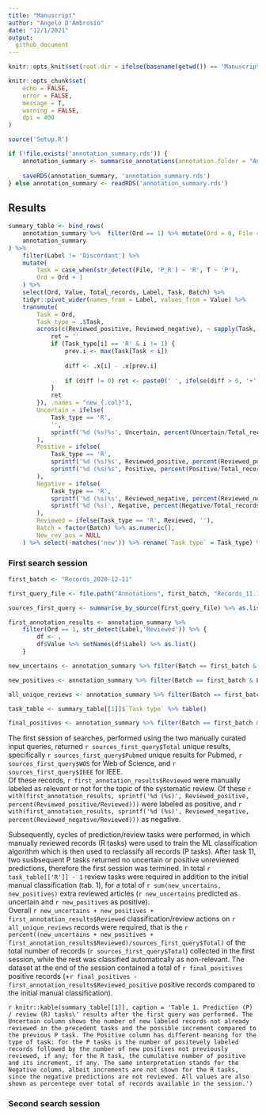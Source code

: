 ```yaml
---
title: "Manuscript"
author: "Angelo D'Ambrosio"
date: "12/1/2021"
output:
  github_document
---
```


```r

knitr::opts_knit$set(root.dir = ifelse(basename(getwd()) == 'Manuscript', dirname(getwd()), getwd()))

knitr::opts_chunk$set(
	echo = FALSE,
	error = FALSE,
	message = T,
	warning = FALSE,
	dpi = 400
)

source('Setup.R')

if (!file.exists('annotation_summary.rds')) {
	annotation_summary <- summarise_annotations(annotation.folder = "Annotations", plot = F)
	
	saveRDS(annotation_summary, 'annotation_summary.rds')
} else annotation_summary <- readRDS('annotation_summary.rds')

```

## Results

```r

summary_table <- bind_rows(
    annotation_summary %>%  filter(Ord == 1) %>% mutate(Ord = 0, File = 'Input_P_R', Value = replace(Value, !str_detect(Label, 'Reviewed'), 0)),
    annotation_summary 
) %>% 
    filter(Label != 'Discordant') %>% 
    mutate(
        Task = case_when(str_detect(File, 'P_R') ~ 'R', T ~ 'P'),
        Ord = Ord + 1
    ) %>% 
    select(Ord, Value, Total_records, Label, Task, Batch) %>% 
    tidyr::pivot_wider(names_from = Label, values_from = Value) %>% 
    transmute(
        Task = Ord,
        Task_type = .$Task,
        across(c(Reviewed_positive, Reviewed_negative), ~ sapply(Task, function(i) {
            ret = ''
            if (Task_type[i] == 'R' & i != 1) {
                prev.i <- max(Task[Task < i])
                
                diff <- .x[i] - .x[prev.i]
                
                if (diff != 0) ret <- paste0(' ', ifelse(diff > 0, '+', ''), diff)
            }
            ret
        }), .names = "new_{.col}"),
        Uncertain = ifelse(
            Task_type == 'R',
            '',
            sprintf('%d (%s)%s', Uncertain, percent(Uncertain/Total_records), ifelse(New_uncertain > 0 , paste0(' +', New_uncertain), ''))
        ),
        Positive = ifelse(
            Task_type == 'R',
            sprintf('%d (%s)%s', Reviewed_positive, percent(Reviewed_positive/Total_records), new_Reviewed_positive),
            sprintf('%d (%s)%s', Positive, percent(Positive/Total_records), ifelse(New_positive > 0, paste0(' +', New_positive), ''))
        ),
        Negative = ifelse(
            Task_type == 'R',
            sprintf('%d (%s)%s', Reviewed_negative, percent(Reviewed_negative/Total_records), new_Reviewed_negative),
            sprintf('%d (%s)', Negative, percent(Negative/Total_records))
        ),
        Reviewed = ifelse(Task_type == 'R', Reviewed, ''),
        Batch = factor(Batch) %>% as.numeric(),
        New_rev_pos = NULL
    ) %>% select(-matches('new')) %>% rename(`Task type` = Task_type) %>% group_split(Batch) %>% lapply(function(df) select(df, -Batch))
```

### First search session

```r

first_batch <- "Records_2020-12-11"

first_query_file <- file.path("Annotations", first_batch, "Records_11.12.20.xlsx")

sources_first_query <- summarise_by_source(first_query_file) %>% as.list()

first_annotation_results <- annotation_summary %>%
	filter(Ord == 1, str_detect(Label,'Reviewed')) %>% {
		df <- .
		df$Value %>% setNames(df$Label) %>% as.list()
	}

new_uncertains <- annotation_summary %>% filter(Batch == first_batch & Label == 'New_uncertain') %>% pull(Value) %>% sum()

new_positives <- annotation_summary %>% filter(Batch == first_batch & Label == 'New_positive') %>% pull(Value) %>% sum()

all_unique_reviews <- annotation_summary %>% filter(Batch == first_batch & Label == 'Reviewed') %>% pull(Value) %>% max()

task_table <- summary_table[[1]]$`Task type` %>% table()

final_positives <- annotation_summary %>% filter(Batch == first_batch & Label == 'Reviewed_positive') %>% pull(Value) %>% max()
```


The first session of searches, performed using the two manually curated input queries, returned `r sources_first_query$Total` unique results, specifically `r sources_first_query$Pubmed` unique results for Pubmed, `r sources_first_query$WOS` for Web of Science, and `r sources_first_query$IEEE` for IEEE.\
Of these records, `r first_annotation_results$Reviewed` were manually labeled as relevant or not for the topic of the systematic review. Of these `r with(first_annotation_results, sprintf('%d (%s)', Reviewed_positive, percent(Reviewed_positive/Reviewed)))` were labeled as positive, and `r with(first_annotation_results, sprintf('%d (%s)', Reviewed_negative, percent(Reviewed_negative/Reviewed)))` as negative.

Subsequently, cycles of prediction/review tasks were performed, in which manually reviewed records (R tasks) were used to train the ML classification algorithm which is then used to reclassify all records (P tasks). After task 11, two susbsequent P tasks returned no uncertain or positive unreviewed predictions, therefore the first session was termined. In total `r task_table[['R']] - 1` review tasks were required in addition to the initial manual classification (tab. 1), for a total of `r sum(new_uncertains, new_positives)` extra reviewed articles (`r new_uncertains` predicted as uncertain and `r new_positives` as positive).\
Overall `r new_uncertains + new_positives + first_annotation_results$Reviewed` classification/review actions on `r all_unique_reviews` records were required, that is the `r percent((new_uncertains + new_positives + first_annotation_results$Reviewed)/sources_first_query$Total)` of the total number of records (`r sources_first_query$Total`) collected in the first session, while the rest was classified automatically as non-relevant.
The dataset at the end of the session contained a total of `r final_positives` positive records (+`r final_positives - first_annotation_results$Reviewed_positive` positive records compared to the initial manual classification). 

`r knitr::kable(summary_table[[1]], caption = 'Table 1. Prediction (P) / review (R) tasks\' results after the first query was performed. The Uncertain column shows the number of new labeled records not already reviewed in the precedent tasks and the possible increment compared to the previous P task. The Positive column has different meaning for the type of task: for the P tasks is the number of positevely labeled records followed by the number of new positives not previously reviewed, if any; for the R task, the cumulative number of positive and its increment, if any. The same interpretation stands for the Negative column, albeit increments are not shown for the R tasks, since the negative predictions are not reviewed. All values are also shown as percentege over total of records available in the session.')`



### Second search session
